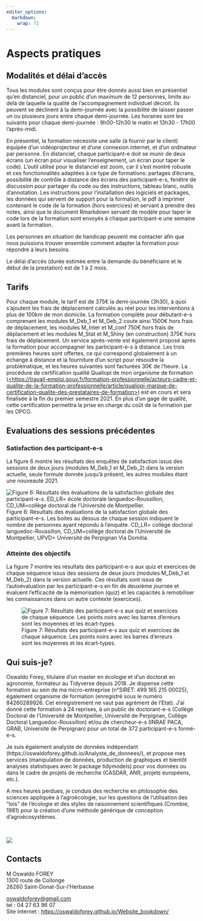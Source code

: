 ```yaml
---
editor_options: 
  markdown: 
    wrap: 72
---
```


# Aspects pratiques

## Modalités et délai d'accès

::: {align="justify"}
::: {align="justify"}
<div>

Tous les modules sont conçus pour être donnés aussi bien en présentiel
qu'en distanciel, pour un public d'un maximum de 12 personnes, limite
au-delà de laquelle la qualité de l'accompagnement individuel décroit.
Ils peuvent se déclinent à la demi-journée avec la possibilité de
laisser passer un ou plusieurs jours entre chaque demi-journée. Les
horaires sont les suivants pour chaque demi-journée : 9h00-12h30 le
matin et 13h30 - 17h00 l'après-midi.

En présentiel, la formation nécessite une salle (à fournir par le
client) équipée d'un vidéoprojecteur et d'une connexion internet, et
d'un ordinateur par personne. En distanciel, chaque participant-e doit
se munir de deux écrans (un écran pour visualiser l'enseignement, un
écran pour taper le code). L'outil utilisé pour le distanciel est zoom,
car il s'est montré robuste et ces fonctionnalités adaptées à ce type de
formations: partages d'écrans, possibilité de contrôle à distance des
écrans des participant-e-s, fenêtre de discussion pour partager du code
ou des instructions, tableau blanc, outils d'annotation. Les
instructions pour l'installation des logiciels et packages, les données
qui servent de support pour la formation, le pdf à imprimer contenant le
code de la formation (hors exercices) et servant à prendre des notes,
ainsi que le document Rmarkdown servant de modèle pour taper le code
lors de la formation sont envoyés à chaque participant-e une semaine
avant la formation.

</div>

Les personnes en situation de handicap peuvent me contacter afin que
nous puissions trouver ensemble comment adapter la formation pour
répondre à leurs besoins.

Le délai d'accès (durée estimée entre la demande du bénéficiaire et le
début de la prestation) est de 1 à 2 mois.
:::
:::

## Tarifs {#tarifs}

::: {align="justify"}
Pour chaque module, le tarif est de 375€ la demi-journée (3h30), à quoi
s'ajoutent les frais de déplacement calculés au réel pour les
interventions à plus de 100km de mon domicile. La formation complète
pour débutant-e-s comprenant les modules M_Deb_1 et M_Deb_2 coute ainsi
1500€ hors frais de déplacement, les modules M_Inter et M_conf 750€ hors
frais de déplacement et les modules M_Stat et M_Shiny (en construction)
375€ hors frais de déplacement. Un service après-vente est également
proposé après la formation pour accompagner les participant-e-s à
distance. Les trois premières heures sont offertes, ce qui correspond
globalement à un échange à distance et la fourniture d'un script pour
résoudre la problématique, et les heures suivantes sont facturées 30€ de
l'heure. La procédure de certification qualité Qualiopi de mon organisme
de formation
([\<https://travail-emploi.gouv.fr/formation-professionnelle/acteurs-cadre-et-qualite-de-la-formation-professionnelle/article/qualiopi-marque-de-certification-qualite-des-prestataires-de-formation\>](https://travail-emploi.gouv.fr/formation-professionnelle/acteurs-cadre-et-qualite-de-la-formation-professionnelle/article/qualiopi-marque-de-certification-qualite-des-prestataires-de-formation){.uri})
est en cours et sera finalisée à la fin du premier semestre 2021. En
plus d'un gage de qualité, cette certification permettra la prise en
charge du coût de la formation par les OPCO.
:::

## Evaluations des sessions précédentes

### Satisfaction des participant-e-s

::: {align="justify"}
La figure 6 montre les résultats des enquêtes de satisfaction issus des
sessions de deux jours (modules M_Deb_1 et M_Deb_2) dans la version
actuelle, seule formule donnée jusqu'à présent, les autres modules étant
une nouveauté 2021.
:::

![Figure 6: Résultats des évaluations de la satisfaction globale des
participant-e-s. ED_LR= école doctorale languedoc-Roussillon,
CD_UM=collège doctoral de l'Université de
Montpellier.](img/appreciations_evaluation.png) Figure 6: Résultats des
évaluations de la satisfaction globale des participant-e-s. Les boites
au dessus de chaque session indiquent le nombre de personnes ayant
répondu à l'enquête. CD_LR= collège doctoral languedoc-Roussillon,
CD_UM=collège doctoral de l'Université de Montpellier, UPVD= Université
de Perpignan Via Domitia.

### Atteinte des objectifs

La figure 7 montre les résultats des participant-e-s aux quiz et
exercices de chaque séquence issus des sessions de deux jours (modules
M_Deb_1 et M_Deb_2) dans la version actuelle. Ces résultats sont issus
de l'autoévaluation par les participant-e-s en fin de deuxième journée
et évaluent l'efficacité de la mémorisation (quiz) et les capacités à
remobiliser les connaissances dans un autre contexte (exercices).

![Figure 7: Résultats des participant-e-s aux quiz et exercices de
chaque séquence. Les points noirs avec les barres d'erreurs sont les
moyennes et les écart-types.](img/graphique_autoevaluation.png)

## Qui suis-je?

::: {align="justify"}
Oswaldo Forey, titulaire d'un master en écologie et d'un doctorat en
agronomie, formateur au Tidyverse depuis 2018. Je dispense cette
formation au sein de ma micro-entreprise (n°SIRET: 499 165 215 00025),
également organisme de formation (enregistré sous le numéro 84260289926.
Cet enregistrement ne vaut pas agrément de l'Etat). J'ai donné cette
formation à 24 reprises, à un public de doctorant-e-s (Collège Doctoral
de l'Université de Montpellier, Université de Perpignan, Collège
Doctoral Languedoc-Roussillon) et/ou de chercheur-e-s (INRAE PACA, GRAB,
Université de Perpignan) pour un total de 372 participant-e-s formé-e-s.

Je suis également analyste de données indépendant (https://oswaldoforey.github.io/Analyste_de_donnees/), et propose mes
services (manipulation de données, production de graphiques et bientôt
analyses statistiques avec le package tidymodels) pour vos données ou
dans le cadre de projets de recherche (CASDAR, ANR, projets européens, etc.). 

A mes heures perdues, je conduis des recherche en philosophie des sciences
appliquée à l'agroécologie, sur les questions de l'utilisation des
"lois" de l'écologie et des styles de raisonnement scientifiques
(Crombie, 1981) pour la création d'une méthode générique de conception
d'agroécosystèmes.
:::

<br>

![](img/le_formateur_high_res.png) <br>

## Contacts

M Oswaldo FOREY\
1300 route de Collonge\
26260 Saint-Donat-Sur-l'Herbasse

[oswaldoforey\@gmail.com](mailto:oswaldoforey@gmail.com){.email}\
tel : 04 27 63 96 07\
Site internet : <https://oswaldoforey.github.io/Website_bookdown/>
